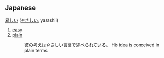 ==Japanese==
[[易]]しい ([[やさしい]], yasashii) 

# [[easy]]
# [[plain]]
#: 彼の考えはやさしい言葉で[[述べる|述べ]]られている。 His idea is conceived in plain terms.